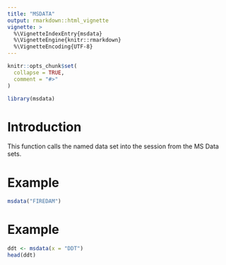 ```yaml
---
title: "MSDATA"
output: rmarkdown::html_vignette
vignette: >
  %\VignetteIndexEntry{msdata}
  %\VignetteEngine{knitr::rmarkdown}
  %\VignetteEncoding{UTF-8}
---
```


```r
knitr::opts_chunk$set(
  collapse = TRUE,
  comment = "#>"
)
```

```r
library(msdata)
```

# Introduction

This function calls the named data set into the session from the MS Data sets.

# Example

```r
msdata("FIREDAM")
```

# Example

```r
ddt <- msdata(x = "DDT")
head(ddt)
```



